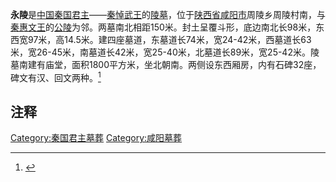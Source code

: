 '''永陵'''是[[中国|中国]][[秦國君主列表|秦国君主]]——[[秦武王|秦悼武王]]的[[陵墓|陵墓]]，位于[[陕西省|陕西省]][[咸阳市|咸阳市]]周陵乡周陵村南，与[[秦惠文王|秦惠文王]]的[[公陵|公陵]]为邻。两墓南北相距150米。封土呈覆斗形，底边南北长98米，东西宽97米，高14.5米。建四座墓道，东墓道长74米，宽24-42米，西墓道长63米，宽26-45米，南墓道长42米，宽25-40米，北墓道长89米，宽25-42米。陵墓南建有庙堂，面积1800平方米，坐北朝南。两侧设东西厢房，内有石碑32座，碑文有汉、回文两种。<ref>{{cite web|author=文博|title=咸阳原秦陵的定位|url=http://www.cnki.net/KCMS/detail/detail.aspx?QueryID=46&CurRec=1&recid=&filename=WEBO201204003&dbname=CJFD2012&dbcode=CJFQ&pr=&urlid=&yx=&v=MjgwNzBabkZ5SGxWTHpMTWlqSlliRzRIOVBNcTQ5Rlo0UjhlWDFMdXhZUzdEaDFUM3FUcldNMUZyQ1VSTDZmYis=|accessdate=2012年04期|deadurl=yes|archiveurl=https://web.archive.org/web/20160305072107/http://www.cnki.net/KCMS/detail/detail.aspx?QueryID=46&CurRec=1&recid=&filename=WEBO201204003&dbname=CJFD2012&dbcode=CJFQ&pr=&urlid=&yx=&v=MjgwNzBabkZ5SGxWTHpMTWlqSlliRzRIOVBNcTQ5Rlo0UjhlWDFMdXhZUzdEaDFUM3FUcldNMUZyQ1VSTDZmYis=|archivedate=2016-03-05}}</ref>

==注释==

{{Reflist|2}}

[[Category:秦国君主墓葬|Category:秦国君主墓葬]]
[[Category:咸阳墓葬|Category:咸阳墓葬]]